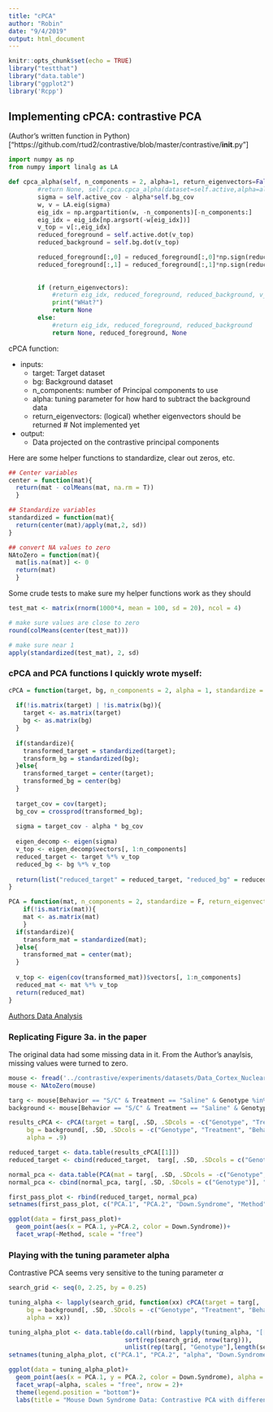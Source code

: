 ---
title: "cPCA"
author: "Robin"
date: "9/4/2019"
output: html_document
---

```{r setup, include=FALSE}
knitr::opts_chunk$set(echo = TRUE)
library("testthat")
library("data.table")
library("ggplot2")
library('Rcpp')
```

## Implementing cPCA: contrastive PCA

(Author's written function in Python)["https://github.com/rtud2/contrastive/blob/master/contrastive/__init__.py"]

```{python, eval = F}
import numpy as np
from numpy import linalg as LA

def cpca_alpha(self, n_components = 2, alpha=1, return_eigenvectors=False):
        #return None, self.cpca.cpca_alpha(dataset=self.active,alpha=alpha), None
        sigma = self.active_cov - alpha*self.bg_cov
        w, v = LA.eig(sigma)
        eig_idx = np.argpartition(w, -n_components)[-n_components:]
        eig_idx = eig_idx[np.argsort(-w[eig_idx])]
        v_top = v[:,eig_idx]
        reduced_foreground = self.active.dot(v_top)
        reduced_background = self.bg.dot(v_top)

        reduced_foreground[:,0] = reduced_foreground[:,0]*np.sign(reduced_foreground[0,0])
        reduced_foreground[:,1] = reduced_foreground[:,1]*np.sign(reduced_foreground[0,1])
        
        
        if (return_eigenvectors):
            #return eig_idx, reduced_foreground, reduced_background, v_top
            print("WHat?")
            return None
        else:
            #return eig_idx, reduced_foreground, reduced_background
            return None, reduced_foreground, None
```


cPCA function:
  
  * inputs:
    * target: Target dataset
    * bg: Background dataset
    * n_components: number of Principal components to use
    * alpha: tuning parameter for how hard to subtract the background data
    * return_eigenvectors: (logical) whether eigenvectors should be returned # Not implemented yet
  * output: 
    * Data projected on the contrastive principal components

Here are some helper functions to standardize, clear out zeros, etc.
```{r helper functions}
## Center variables
center = function(mat){
  return(mat - colMeans(mat, na.rm = T))
  }

## Standardize variables
standardized = function(mat){
  return(center(mat)/apply(mat,2, sd))
}

## convert NA values to zero
NAtoZero = function(mat){
  mat[is.na(mat)] <- 0
  return(mat)
  }

```

Some crude tests to make sure my helper functions work as they should
```{r test helper function}
test_mat <- matrix(rnorm(1000*4, mean = 100, sd = 20), ncol = 4)

# make sure values are close to zero
round(colMeans(center(test_mat)))

# make sure near 1
apply(standardized(test_mat), 2, sd)
```

### cPCA and PCA functions I quickly wrote myself:
```{r cPCA function}
cPCA = function(target, bg, n_components = 2, alpha = 1, standardize = F, return_eigenvectors = F){
  
  if(!is.matrix(target) | !is.matrix(bg)){
    target <- as.matrix(target)
    bg <- as.matrix(bg)
  }
  
  if(standardize){
    transformed_target = standardized(target);
    transform_bg = standardized(bg);
  }else{
    transformed_target = center(target);
    transformed_bg = center(bg)
  }
  
  target_cov = cov(target);
  bg_cov = crossprod(transformed_bg);
  
  sigma = target_cov - alpha * bg_cov
  
  eigen_decomp <- eigen(sigma)
  v_top <- eigen_decomp$vectors[, 1:n_components]
  reduced_target <- target %*% v_top
  reduced_bg <- bg %*% v_top
  
  return(list("reduced_target" = reduced_target, "reduced_bg" = reduced_bg))
}

PCA = function(mat, n_components = 2, standardize = F, return_eigenvectors = F){
    if(!is.matrix(mat)){
    mat <- as.matrix(mat)
    }
  if(standardize){
    transform_mat = standardized(mat);
  }else{
    transformed_mat = center(mat);
  }
  
  v_top <- eigen(cov(transformed_mat))$vectors[, 1:n_components]
  reduced_mat <- mat %*% v_top
  return(reduced_mat)  
}
```

[Authors Data Analysis]("https://github.com/rtud2/contrastive/blob/master/experiments/Mice%20Protein%20(Figure%202).ipynb?short_path=b1a901a")

### Replicating Figure 3a. in the paper

The original data had some missing data in it. From the Author's anaylsis, missing values were turned to zero.

```{r}
mouse <- fread('../contrastive/experiments/datasets/Data_Cortex_Nuclear.csv')
mouse <- NAtoZero(mouse)

targ <- mouse[Behavior == "S/C" & Treatment == "Saline" & Genotype %in% c("Control", "Ts65Dn"), .SD, .SDcols = -c("MouseID","class")]
background <- mouse[Behavior == "S/C" & Treatment == "Saline" & Genotype == "Ts65Dn", .SD, .SDcols = -c("MouseID","class")]
```



```{r}
results_cPCA <- cPCA(target = targ[, .SD, .SDcols = -c("Genotype", "Treatment", "Behavior")],
     bg = background[, .SD, .SDcols = -c("Genotype", "Treatment", "Behavior")],
     alpha = .9)

reduced_target <- data.table(results_cPCA[[1]])
reduced_target <- cbind(reduced_target,  targ[, .SD, .SDcols = c("Genotype")], "Contrastive")

normal_pca <- data.table(PCA(mat = targ[, .SD, .SDcols = -c("Genotype", "Treatment", "Behavior")]))
normal_pca <- cbind(normal_pca, targ[, .SD, .SDcols = c("Genotype")], "Normal")

first_pass_plot <- rbind(reduced_target, normal_pca)
setnames(first_pass_plot, c("PCA.1", "PCA.2", "Down.Syndrome", "Method"))

ggplot(data = first_pass_plot)+
  geom_point(aes(x = PCA.1, y=PCA.2, color = Down.Syndrome))+
  facet_wrap(~Method, scale = "free")

```

### Playing with the tuning parameter alpha
Contrastive PCA seems very sensitive to the tuning parameter $\alpha$

```{r}
search_grid <- seq(0, 2.25, by = 0.25)

tuning_alpha <- lapply(search_grid, function(xx) cPCA(target = targ[, .SD, .SDcols = -c("Genotype", "Treatment", "Behavior")],
     bg = background[, .SD, .SDcols = -c("Genotype", "Treatment", "Behavior")],
     alpha = xx))

tuning_alpha_plot <- data.table(do.call(rbind, lapply(tuning_alpha, "[[", 1)),
                                sort(rep(search_grid, nrow(targ))),
                                unlist(rep(targ[, "Genotype"],length(search_grid))))
setnames(tuning_alpha_plot, c("PCA.1", "PCA.2", "alpha", "Down.Syndrome"))

ggplot(data = tuning_alpha_plot)+
  geom_point(aes(x = PCA.1, y = PCA.2, color = Down.Syndrome), alpha = 0.7)+
  facet_wrap(~alpha, scales = "free", nrow = 2)+
  theme(legend.position = "bottom")+
  labs(title = "Mouse Down Syndrome Data: Contrastive PCA with different alpha")

```